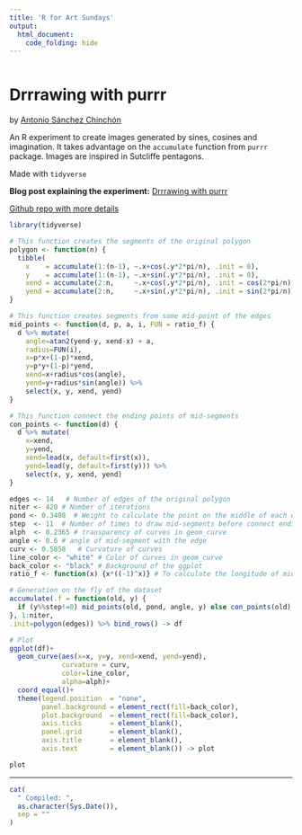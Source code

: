 ```yaml
---
title: 'R for Art Sundays'
output: 
  html_document:
    code_folding: hide
---
```


```r
```

# Drrrawing with purrr

by [Antonio Sánchez Chinchón](https://twitter.com/aschinchon)

An R experiment to create images generated by sines, cosines and imagination. It takes advantage on the `accumulate` function from `purrr` package. Images are inspired in Sutcliffe pentagons.

Made with `tidyverse`

**Blog post explaining the experiment:** [Drrrawing with purrr](https://fronkonstin.com/2019/03/27/drrrawing-with-purrr/)

[Github repo with more details](https://github.com/aschinchon/drrrawing-with-purrr)


```r

library(tidyverse)

# This function creates the segments of the original polygon
polygon <- function(n) {
  tibble(
    x    = accumulate(1:(n-1), ~.x+cos(.y*2*pi/n), .init = 0),
    y    = accumulate(1:(n-1), ~.x+sin(.y*2*pi/n), .init = 0),
    xend = accumulate(2:n,     ~.x+cos(.y*2*pi/n), .init = cos(2*pi/n)),
    yend = accumulate(2:n,     ~.x+sin(.y*2*pi/n), .init = sin(2*pi/n)))
}

# This function creates segments from some mid-point of the edges
mid_points <- function(d, p, a, i, FUN = ratio_f) {
  d %>% mutate(
    angle=atan2(yend-y, xend-x) + a,
    radius=FUN(i),
    x=p*x+(1-p)*xend,
    y=p*y+(1-p)*yend,
    xend=x+radius*cos(angle),
    yend=y+radius*sin(angle)) %>% 
    select(x, y, xend, yend)
}

# This function connect the ending points of mid-segments
con_points <- function(d) {
  d %>% mutate(
    x=xend,
    y=yend,
    xend=lead(x, default=first(x)),
    yend=lead(y, default=first(y))) %>% 
    select(x, y, xend, yend)
}

edges <- 14   # Number of edges of the original polygon
niter <- 420 # Number of iterations
pond <- 0.3408  # Weight to calculate the point on the middle of each edge
step  <- 11  # Number of times to draw mid-segments before connect ending points
alph  <- 0.2365 # transparency of curves in geom_curve
angle <- 0.6 # angle of mid-segment with the edge
curv <- 0.5858   # Curvature of curves
line_color <- "white" # Color of curves in geom_curve
back_color <- "black" # Background of the ggplot
ratio_f <- function(x) {x*((-1)^x)} # To calculate the longitude of mid-segments

# Generation on the fly of the dataset
accumulate(.f = function(old, y) {
  if (y%%step!=0) mid_points(old, pond, angle, y) else con_points(old)
}, 1:niter,
.init=polygon(edges)) %>% bind_rows() -> df

# Plot
ggplot(df)+
  geom_curve(aes(x=x, y=y, xend=xend, yend=yend),
             curvature = curv,
             color=line_color,
             alpha=alph)+
  coord_equal()+
  theme(legend.position  = "none",
        panel.background = element_rect(fill=back_color),
        plot.background  = element_rect(fill=back_color),
        axis.ticks       = element_blank(),
        panel.grid       = element_blank(),
        axis.title       = element_blank(),
        axis.text        = element_blank()) -> plot

plot

```



-----


```r

cat(
  " Compiled: ",
  as.character(Sys.Date()),
  sep = ""
)
```
